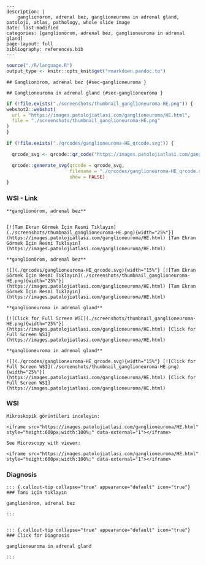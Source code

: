 

```comment
---
description: |
    ganglionörom, adrenal bez, ganglioneuroma in adrenal gland, patoloji, atlas, pathology, whole slide image
date: last-modified
categories: [ganglionörom, adrenal bez, ganglioneuroma in adrenal gland]
page-layout: full
bibliography: references.bib
---
```



```r
source("./R/language.R")
output_type <- knitr::opts_knit$get("rmarkdown.pandoc.to")
```


```asis
## Ganglionörom, adrenal bez {#sec-ganglioneuroma }
```


```asis
## Ganglioneuroma in adrenal gland {#sec-ganglioneuroma }
```






```r
if (!file.exists("./screenshots/thumbnail_ganglioneuroma-HE.png")) {
webshot2::webshot(
  url = "https://images.patolojiatlasi.com/ganglioneuroma/HE.html",
  file = "./screenshots/thumbnail_ganglioneuroma-HE.png"
)
}
```



```r
if (!file.exists("./qrcodes/ganglioneuroma-HE_qrcode.svg")) {

  qrcode_svg <- qrcode::qr_code("https://images.patolojiatlasi.com/ganglioneuroma/HE.html")

  qrcode::generate_svg(qrcode = qrcode_svg,
                       filename = "./qrcodes/ganglioneuroma-HE_qrcode.svg",
                       show = FALSE)
}
```











::::: panel-tabset


### WSI - Link








:::: {.content-hidden when-format="pdf"}


```asis

**ganglionörom, adrenal bez**


[![Tam Ekran Görmek İçin Resmi Tıklayın](./screenshots/thumbnail_ganglioneuroma-HE.png){width="25%"}](https://images.patolojiatlasi.com/ganglioneuroma/HE.html) [Tam Ekran Görmek İçin Resmi Tıklayın](https://images.patolojiatlasi.com/ganglioneuroma/HE.html)

```

::::


:::: {.content-visible when-format="pdf"}

```asis

**ganglionörom, adrenal bez**

![](./qrcodes/ganglioneuroma-HE_qrcode.svg){width="15%"} [![Tam Ekran Görmek İçin Resmi Tıklayın](./screenshots/thumbnail_ganglioneuroma-HE.png){width="25%"}](https://images.patolojiatlasi.com/ganglioneuroma/HE.html) [Tam Ekran Görmek İçin Resmi Tıklayın](https://images.patolojiatlasi.com/ganglioneuroma/HE.html)

```



::::




:::: {.content-hidden when-format="pdf"}


```asis

**ganglioneuroma in adrenal gland**

[![Click for Full Screen WSI](./screenshots/thumbnail_ganglioneuroma-HE.png){width="25%"}](https://images.patolojiatlasi.com/ganglioneuroma/HE.html) [Click for Full Screen WSI](https://images.patolojiatlasi.com/ganglioneuroma/HE.html)

```

::::


:::: {.content-visible when-format="pdf"}

```asis

**ganglioneuroma in adrenal gland**

![](./qrcodes/ganglioneuroma-HE_qrcode.svg){width="15%"} [![Click for Full Screen WSI](./screenshots/thumbnail_ganglioneuroma-HE.png){width="25%"}](https://images.patolojiatlasi.com/ganglioneuroma/HE.html) [Click for Full Screen WSI](https://images.patolojiatlasi.com/ganglioneuroma/HE.html)

```


::::







### WSI








```asis
Mikroskopik görüntüleri inceleyin:

<iframe src="https://images.patolojiatlasi.com/ganglioneuroma/HE.html" style="height:600px;width:100%;" data-external="1"></iframe>

```





```asis

See Microscopy with viewer:

<iframe src="https://images.patolojiatlasi.com/ganglioneuroma/HE.html" style="height:600px;width:100%;" data-external="1"></iframe>

```





### Diagnosis


```asis


::: {.callout-tip collapse="true" appearance="default" icon="true"}
### Tanı için tıklayın

ganglionörom, adrenal bez

:::


```


```asis


::: {.callout-tip collapse="true" appearance="default" icon="true"}
### Click for Diagnosis

ganglioneuroma in adrenal gland

:::

```









:::::















